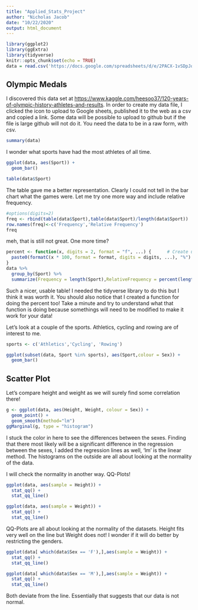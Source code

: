 ```yaml
---
title: "Applied_Stats_Project"
author: "Nicholas Jacob"
date: "10/22/2020"
output: html_document
---
```


```r
library(ggplot2)
library(ggExtra)
library(tidyverse)
knitr::opts_chunk$set(echo = TRUE)
data = read.csv('https://docs.google.com/spreadsheets/d/e/2PACX-1vSDpJqmVSks0f4vLzzcmcTfPJ8TSu4ziCNpTFy_fIY6LibZksRXzCfJYXj9qZd4NiofejxoYSkmLMwu/pub?output=csv')

```

## Olympic Medals

I discovered this data set at <https://www.kaggle.com/heesoo37/120-years-of-olympic-history-athletes-and-results>.  In order to create my data file, I clicked the icon to upload to Google sheets, published it to the web as a csv and copied a link.  Some data will be possible to upload to github but if the file is large github will not do it.  You need the data to be in a raw form, with csv.


```r
summary(data)
```
I wonder what sports have had the most athletes of all time.
```r
ggplot(data, aes(Sport)) +
  geom_bar()
```
```r
table(data$Sport)
```
The table gave me a better representation.  Clearly I could not tell in the bar chart what the games were.  Let me try one more way and include relative frequency.

```r
#options(digits=2)
freq <- rbind(table(data$Sport),table(data$Sport)/length(data$Sport))
row.names(freq)<-c('Frequency','Relative Frequency')
freq
```
meh, that is still not great.  One more time?
```r
percent <- function(x, digits = 2, format = "f", ...) {      # Create user-defined function
  paste0(formatC(x * 100, format = format, digits = digits, ...), "%")
} 
data %>%
  group_by(Sport) %>%
  summarize(Frequency = length(Sport),RelativeFrequency = percent(length(Sport)/271116))
```

Such a nicer, usable table!  I needed the tidyverse library to do this but I think it was worth it.  You should also notice that I created a function for doing the percent too!  Take a minute and try to understand what that function is doing because somethings will need to be modified to make it work for your data!

Let's look at a couple of the sports.  Athletics, cycling and rowing are of interest to me.

```r
sports <- c('Athletics','Cycling', 'Rowing')

ggplot(subset(data, Sport %in% sports), aes(Sport,colour = Sex)) +
  geom_bar()
```

## Scatter Plot

Let's compare height and weight as we will surely find some correlation there!

```r
g <- ggplot(data, aes(Height, Weight, colour = Sex)) + 
  geom_point() +
  geom_smooth(method="lm")
ggMarginal(g, type = "histogram")
```

I stuck the color in here to see the differences between the sexes.  Finding that there most likely will be a significant difference in the regression between the sexes, I added the regression lines as well, 'lm' is the linear method.  The histograms on the outside are all about looking at the normality of the data. 

I will check the normality in another way.  QQ-Plots!

```r
ggplot(data, aes(sample = Height)) + 
  stat_qq() +
  stat_qq_line()
```
```r
ggplot(data, aes(sample = Weight)) + 
  stat_qq() +
  stat_qq_line()
```
QQ-Plots are all about looking at the normality of the datasets.  Height fits very well on the line but Weight does not!  I wonder if it will do better by restricting the genders.
```r
ggplot(data[ which(data$Sex == 'F'),],aes(sample = Weight)) +
  stat_qq() +
  stat_qq_line()
```

```r
ggplot(data[ which(data$Sex == 'M'),],aes(sample = Weight)) +
  stat_qq() +
  stat_qq_line()
```

Both deviate from the line.  Essentially that suggests that our data is not normal.